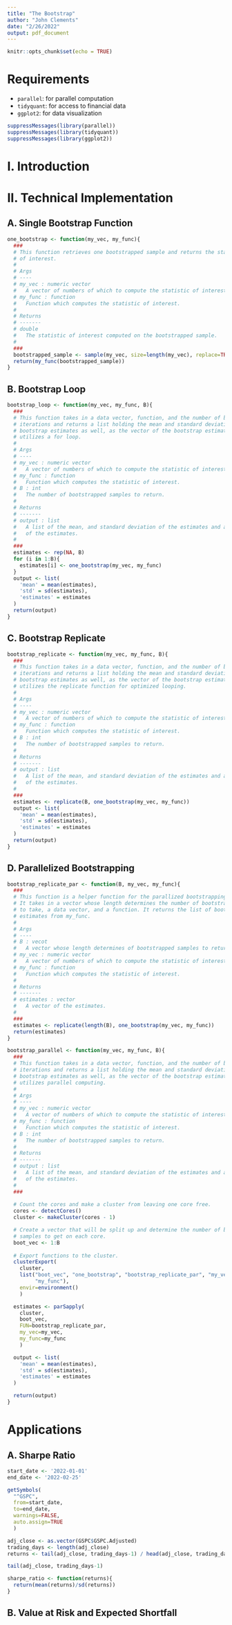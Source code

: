 ```yaml
---
title: "The Bootstrap"
author: "John Clements"
date: "2/26/2022"
output: pdf_document
---
```


```r
knitr::opts_chunk$set(echo = TRUE)
```

# Requirements

- `parallel`: for parallel computation
- `tidyquant`: for access to financial data
- `ggplot2`: for data visualization

```r
suppressMessages(library(parallel))
suppressMessages(library(tidyquant))
suppressMessages(library(ggplot2))
```


# I. Introduction

# II. Technical Implementation

## A. Single Bootstrap Function


```r
one_bootstrap <- function(my_vec, my_func){
  ###
  # This function retrieves one bootstrapped sample and returns the statistic
  # of interest.
  #
  # Args
  # ----
  # my_vec : numeric vector
  #   A vector of numbers of which to compute the statistic of interest.
  # my_func : function
  #   Function which computes the statistic of interest.
  #
  # Returns
  # -------
  # double
  #   The statistic of interest computed on the bootstrapped sample.
  #
  ###
  bootstrapped_sample <- sample(my_vec, size=length(my_vec), replace=TRUE)
  return(my_func(bootstrapped_sample))
}
```

## B. Bootstrap Loop

```r
bootstrap_loop <- function(my_vec, my_func, B){
  ###
  # This function takes in a data vector, function, and the number of bootstrap
  # iterations and returns a list holding the mean and standard deviation of the 
  # bootstrap estimates as well, as the vector of the bootstrap estimates. It
  # utilizes a for loop.
  #
  # Args
  # ----
  # my_vec : numeric vector
  #   A vector of numbers of which to compute the statistic of interest.
  # my_func : function
  #   Function which computes the statistic of interest.
  # B : int
  #   The number of bootstrapped samples to return.
  #
  # Returns
  # -------
  # output : list
  #   A list of the mean, and standard deviation of the estimates and a vector
  #   of the estimates.
  #
  ###
  estimates <- rep(NA, B)
  for (i in 1:B){
    estimates[i] <- one_bootstrap(my_vec, my_func)
  }
  output <- list(
    'mean' = mean(estimates),
    'std' = sd(estimates),
    'estimates' = estimates
  )
  return(output)
}
```

## C. Bootstrap Replicate

```r
bootstrap_replicate <- function(my_vec, my_func, B){
  ###
  # This function takes in a data vector, function, and the number of bootstrap
  # iterations and returns a list holding the mean and standard deviation of the 
  # bootstrap estimates as well, as the vector of the bootstrap estimates. It
  # utilizes the replicate function for optimized looping.
  #
  # Args
  # ----
  # my_vec : numeric vector
  #   A vector of numbers of which to compute the statistic of interest.
  # my_func : function
  #   Function which computes the statistic of interest.
  # B : int
  #   The number of bootstrapped samples to return.
  #
  # Returns
  # -------
  # output : list
  #   A list of the mean, and standard deviation of the estimates and a vector
  #   of the estimates.
  #
  ###
  estimates <- replicate(B, one_bootstrap(my_vec, my_func))
  output <- list(
    'mean' = mean(estimates),
    'std' = sd(estimates),
    'estimates' = estimates
  )
  return(output)
}
```

## D. Parallelized Bootstrapping


```r
bootstrap_replicate_par <- function(B, my_vec, my_func){
  ###
  # This function is a helper function for the parallized bootstrapping function.
  # It takes in a vector whose length determines the number of bootstrap samples
  # to take, a data vector, and a function. It returns the list of bootstrapped
  # estimates from my_func.
  #
  # Args
  # ----
  # B : vecot
  #   A vector whose length determines of bootstrapped samples to return.
  # my_vec : numeric vector
  #   A vector of numbers of which to compute the statistic of interest.
  # my_func : function
  #   Function which computes the statistic of interest.
  #
  # Returns
  # -------
  # estimates : vector
  #   A vector of the estimates.
  #
  ###
  estimates <- replicate(length(B), one_bootstrap(my_vec, my_func))
  return(estimates)
}
```

```r
bootstrap_parallel <- function(my_vec, my_func, B){
  ###
  # This function takes in a data vector, function, and the number of bootstrap
  # iterations and returns a list holding the mean and standard deviation of the 
  # bootstrap estimates as well, as the vector of the bootstrap estimates. It
  # utilizes parallel computing.
  #
  # Args
  # ----
  # my_vec : numeric vector
  #   A vector of numbers of which to compute the statistic of interest.
  # my_func : function
  #   Function which computes the statistic of interest.
  # B : int
  #   The number of bootstrapped samples to return.
  #
  # Returns
  # -------
  # output : list
  #   A list of the mean, and standard deviation of the estimates and a vector
  #   of the estimates.
  #
  ###
  
  # Count the cores and make a cluster from leaving one core free.
  cores <- detectCores()  
  cluster <- makeCluster(cores - 1)

  # Create a vector that will be split up and determine the number of bootstrap
  # samples to get on each core.
  boot_vec <- 1:B
  
  # Export functions to the cluster.
  clusterExport(
    cluster, 
    list("boot_vec", "one_bootstrap", "bootstrap_replicate_par", "my_vec",
         "my_func"),
    envir=environment()
    )

  estimates <- parSapply(
    cluster,
    boot_vec,
    FUN=bootstrap_replicate_par,
    my_vec=my_vec,
    my_func=my_func
    )

  output <- list(
    'mean' = mean(estimates),
    'std' = sd(estimates),
    'estimates' = estimates
  )

  return(output)
}
```


# Applications

## A. Sharpe Ratio

```r



start_date <- '2022-01-01'
end_date <- '2022-02-25'

getSymbols(
  "^GSPC",
  from=start_date,
  to=end_date,
  warnings=FALSE,
  auto.assign=TRUE
  )

adj_close <- as.vector(GSPC$GSPC.Adjusted)
trading_days <- length(adj_close)
returns <- tail(adj_close, trading_days-1) / head(adj_close, trading_days-1) - 1


```

```r
tail(adj_close, trading_days-1)
```


```r
sharpe_ratio <- function(returns){
  return(mean(returns)/sd(returns))
}
```

## B. Value at Risk and Expected Shortfall






